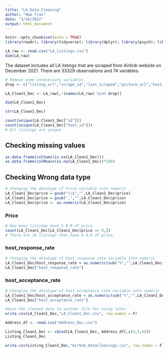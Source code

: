 ---
title: "LA_Data_Cleaning"
author: "Nam Tran"
date: "3/16/2022"
output: html_document
---

```{r setup, include=FALSE}
knitr::opts_chunk$set(echo = TRUE)
library(readr); library(tidyverse); library(dplyr); library(psych); library(PerformanceAnalytics); library(skimr); library(lessR); library(ggplot2); library(gridExtra); library(fastDummies); library(forecast); library(BMA); library(stats); library(olsrr); library(MASS); library(kableExtra); library(car); library(broom); library(glmulti); library(ggmap); library(rstudioapi); library(revgeo); library(RCurl)
```

```{r}
LA_raw <- read.csv("LA_listings.csv")
dim(LA_raw)
```

The dataset includes all LA listings that are scraped from Airbnb website on December 2021. There are 33329 observations and 74 variables.

```{r}
# Remove some unnecessary variables.
drop <- c("listing_url","scrape_id","last_scraped","picture_url","host_url","host_thumbnail_url","host_picture_url","host_listings_count","host_verifications","host_neighbourhood","bathrooms","minimum_nights","maximum_nights","minimum_minimum_nights","maximum_minimum_nights","maximum_minimum_nights","maximum_maximum_nights","minimum_nights_avg_ntm","maximum_nights_avg_ntm","calendar_updated","has_availability","availability_30","availability_60","availability_90","availability_365","calendar_last_scraped","license","host_name","host_location","host_about","minimum_maximum_nights")

LA_Clean1_Dec <- LA_raw[,!(names(LA_raw) %in% drop)]
```

```{r}
dim(LA_Clean1_Dec)

```

```{r}
str(LA_Clean1_Dec)
```


```{r}
count(unique(LA_Clean1_Dec["id"]))
count(unique(LA_Clean1_Dec["host_id"]))
# All listings are unique
```

## Checking missing values

```{r}
as.data.frame(colSums(is.na(LA_Clean1_Dec)))
as.data.frame(colMeans(is.na(LA_Clean1_Dec))*100)
```

## Checking Wrong data type

```{r}
# Changing the datatype of Price variable into numeric
LA_Clean1_Dec$price = gsub("\\$","",LA_Clean1_Dec$price)
LA_Clean1_Dec$price = gsub(",","",LA_Clean1_Dec$price)
LA_Clean1_Dec$price <- as.numeric(LA_Clean1_Dec$price)

```

### Price
```{r}
# How many listings have $ 0.0 of price
count(LA_Clean1_Dec[LA_Clean1_Dec$price == 0,])
# There are 16 listings that have $ 0.0 of price.
```

### host_response_rate
```{r}
# Changing the datatype of host_response_rate variable into numeric
LA_Clean1_Dec$host_response_rate = as.numeric(sub("%","",LA_Clean1_Dec$host_response_rate))/100
LA_Clean1_Dec["host_response_rate"]
```

### host_acceptance_rate
```{r}
# Changing the datatype of host_acceptance_rate variable into numeric
LA_Clean1_Dec$host_acceptance_rate = as.numeric(sub("%","",LA_Clean1_Dec$host_acceptance_rate))/100
LA_Clean1_Dec["host_acceptance_rate"]
```


```{r}
#Save the cleaned data to another file for using later.
write.csv(LA_Clean1_Dec,"LA_Clean1_Dec.csv", row.names = F)
```

```{r}
Address_df <- read.csv("Address_Dec.csv")
```

```{r}
Listing_Clean1_Dec <- cbind(LA_Clean1_Dec, Address_df[,c(4,5,6)])
Listing_Clean1_Dec
```

```{r}
write.csv(Listing_Clean1_Dec,"Airbnb_DataCleaning1.csv", row.names = F)
```


